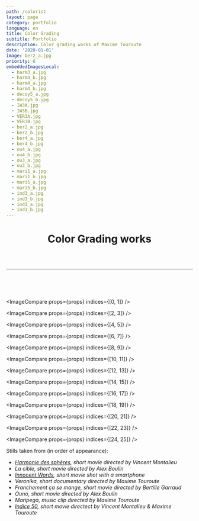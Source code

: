 ```yaml
---
path: /colorist
layout: page
category: portfolio
language: en
title: Color Grading
subtitle: Portfolio
description: Color grading works of Maxime Touroute
date: '2020-01-01'
image: ber2_a.jpg
priority: 6
embeddedImagesLocal:
  - harm3_a.jpg
  - harm3_b.jpg
  - harm4_a.jpg
  - harm4_b.jpg
  - decoy5_a.jpg
  - decoy5_b.jpg
  - IW3A.jpg
  - IW3B.jpg
  - VER3A.jpg
  - VER3B.jpg
  - ber2_a.jpg
  - ber2_b.jpg
  - ber4_a.jpg
  - ber4_b.jpg
  - ou4_a.jpg
  - ou4_b.jpg
  - ou3_a.jpg
  - ou3_b.jpg
  - mari1_a.jpg
  - mari1_b.jpg
  - mari5_a.jpg
  - mari5_b.jpg
  - ind3_a.jpg
  - ind3_b.jpg
  - ind1_a.jpg
  - ind1_b.jpg
---
```


<div style="margin-bottom:2em">
<h1 style="text-align: center">Color Grading works</h1>

<!-- <p style="text-align: center"><em>Color grading is comparable to the process of developing photos.
It's a meticulous work of bringing images to life to enhance the emotions they carry.
{' '} <strong>Balance </strong> and <strong>accuracy</strong> are as important as <strong>artistic style</strong> because you don't only add a mood to the image, you also guide the audience's gaze to elements in the frame. In today's world where we are surrounded by screens of different sizes and color restitutions, grading is also about making sure every watcher can have the best viewing experience on all types of devices.</em></p> -->

<br/>
</div>
<hr/>
<br/>
<br/>
<br/>

<ImageCompare props={props} indices={[0, 1]} />

<ImageCompare props={props} indices={[2, 3]} />

<ImageCompare props={props} indices={[4, 5]} />

<ImageCompare props={props} indices={[6, 7]} />

<ImageCompare props={props} indices={[8, 9]} />

<ImageCompare props={props} indices={[10, 11]} />

<ImageCompare props={props} indices={[12, 13]} />

<ImageCompare props={props} indices={[14, 15]} />

<ImageCompare props={props} indices={[16, 17]} />

<ImageCompare props={props} indices={[18, 19]} />

<ImageCompare props={props} indices={[20, 21]} />

<ImageCompare props={props} indices={[22, 23]} />

<ImageCompare props={props} indices={[24, 25]} />

Stills taken from (in order of appearance):

- _[Harmonie des sphères](/harmoniedesspheres#content), short movie directed by Vincent Montalieu_
- _La cible, short movie directed by Alex Boulin_
- _[Innocent Words](/innocentWords#content), short movie shot with a smartphone_
- _Veronika, short documentary directed by Maxime Touroute_
- _Franchement ça se mange, short movie directed by Bertille Garraud_
- _Ouno, short movie directed by Alex Boulin_
- _Maripega, music clip directed by Maxime Touroute_
- _[Indice 50](/indice50#content), short movie directect by Vincent Montalieu & Maxime Touroute_
